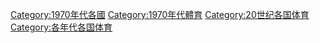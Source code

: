 [[Category:1970年代各國|Category:1970年代各國]]
[[Category:1970年代體育|Category:1970年代體育]]
[[Category:20世纪各国体育|Category:20世纪各国体育]]
[[Category:各年代各国体育|Category:各年代各国体育]]